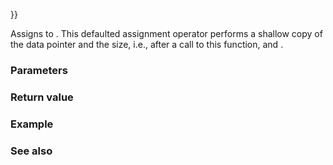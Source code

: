 {{cpp/container/span/title|operator{{=}}}}
{{cpp/container/span/navbar}}

{{ddcl|since=c++20|1=
constexpr span&amp; operator=( const span&amp; other ) noexcept = default;
}}

Assigns {{c|other}} to {{c|*this}}. This defaulted assignment operator performs a shallow copy of the data pointer and the size, i.e., after a call to this function, {{c|1=data() == other.data()}} and {{c|1=size() == other.size()}}.

===Parameters===
{{par begin}}
{{par|other|another span to copy from}}
{{par end}}

===Return value===
{{c|*this}}

===Example===
{{example
|code=
#include &lt;algorithm&gt;
#include &lt;array&gt;
#include &lt;cassert&gt;
#include &lt;cstddef&gt;
#include &lt;iostream&gt;
#include &lt;span&gt;
#include &lt;string_view&gt;

void print(std::string_view info = "", std::span&lt;const int&gt; span = {},
           std::size_t extent = 0, std::size_t size_of = 0)
{
    if (span.empty())
    {
        std::cout &lt;&lt; info &lt;&lt; '\n';
        return;
    }
    
    std::cout &lt;&lt; info &lt;&lt; '[' &lt;&lt; span.size() &lt;&lt; "] {";
    std::ranges::for_each(span, [](const int x) { std::cout &lt;&lt; ' ' &lt;&lt; x; });
    std::cout &lt;&lt; " }";

    if (extent)
    {
        std::cout &lt;&lt; " extent = ";
        if (extent == std::dynamic_extent)
            std::cout &lt;&lt; "dynamic";
        else
            std::cout &lt;&lt; extent;
    }

    if (size_of)
        std::cout &lt;&lt; ", sizeof = " &lt;&lt; size_of;

    std::cout &lt;&lt; '\n';
}

int main()
{
    std::array&lt;int,6&gt; a1;
    std::array&lt;int,6&gt; a2;
    a1.fill(3);
    a2.fill(4);

    auto s1 = std::span(a1);
    auto s2 = std::span(a2);
    print("s1", s1, s1.extent, sizeof(s1));
    print("s2", s2, s2.extent, sizeof(s2));

    // Check that assignment performs a shallow copy.
    s1 = s2;
    (s1.data() == s2.data() &amp;&amp; s1.size() == s2.size())
        ? print("s1 = s2; is a shallow copy!")
        : print("s1 = s2; is a deep copy!");
    print("s1", s1);

    print("Fill s1 with 5:");
    std::ranges::fill(s1, 5);
    // s2 is also 'updated' since s1 and s2 point to the same data
    assert(std::ranges::equal(s1, s2));
    print("s1", s1);
    print("s2", s2);
    print();

    int a3[]{1, 2, 3, 4};
    int a4[]{2, 3, 4, 5};
    int a5[]{3, 4, 5};

    std::span&lt;int, std::dynamic_extent&gt; dynamic_1{a3};
    std::span&lt;int, std::dynamic_extent&gt; dynamic_2{a4, 3};
    std::span&lt;int, 4&gt; static_1{a3};
    std::span&lt;int, 4&gt; static_2{a4};
    std::span&lt;int, 3&gt; static_3{a5};

    print("dynamic_1", dynamic_1, dynamic_1.extent, sizeof(dynamic_1));
    print("dynamic_2", dynamic_2, dynamic_2.extent, sizeof(dynamic_2));
    print("static_1", static_1, static_1.extent, sizeof(static_1));
    print("static_2", static_2, static_2.extent, sizeof(static_2));
    print("static_3", static_3, static_3.extent, sizeof(static_3));

    dynamic_1 = dynamic_2; // OK
    dynamic_1 = static_1;  // OK
//  static_1 = dynamic_1;  // ERROR: no match for ‘operator=’
    static_1 = static_2;   // OK: same extents = 4
//  static_1 = static_3;   // ERROR: different extents: 4 and 3
}
|output=
s1[6] { 3 3 3 3 3 3 } extent = 6, sizeof = 8
s2[6] { 4 4 4 4 4 4 } extent = 6, sizeof = 8
s1 = s2; is a shallow copy!
s1[6] { 4 4 4 4 4 4 }
Fill s1 with 5:
s1[6] { 5 5 5 5 5 5 }
s2[6] { 5 5 5 5 5 5 }

dynamic_1[4] { 1 2 3 4 } extent = dynamic, sizeof = 16
dynamic_2[3] { 2 3 4 } extent = dynamic, sizeof = 16
static_1[4] { 1 2 3 4 } extent = 4, sizeof = 8
static_2[4] { 2 3 4 5 } extent = 4, sizeof = 8
static_3[3] { 3 4 5 } extent = 3, sizeof = 8
}}

===See also===
{{dsc begin}}
{{dsc inc|cpp/container/dsc constructor|span}}
{{dsc inc|cpp/container/dsc data|span}}
{{dsc inc|cpp/container/dsc size|span}}
{{dsc end}}

{{langlinks|de|es|ja|ru|zh}}